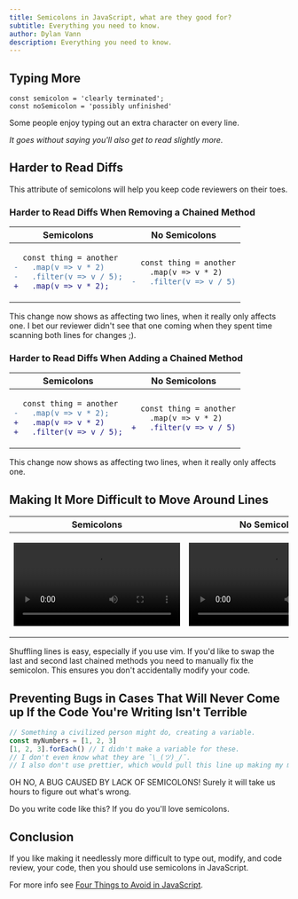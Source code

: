 ```yaml
---
title: Semicolons in JavaScript, what are they good for?
subtitle: Everything you need to know.
author: Dylan Vann
description: Everything you need to know.
---
```


## Typing More

<!-- prettier-ignore-start -->
```tsx
const semicolon = 'clearly terminated';
const noSemicolon = 'possibly unfinished'
```
<!-- prettier-ignore-end -->

Some people enjoy typing out an extra character on every line.

_It goes without saying you'll also get to read slightly more._

## Harder to Read Diffs

This attribute of semicolons will help you keep code reviewers on their toes.

### Harder to Read Diffs When Removing a Chained Method

<table style="width: 100%;">
<thead>
<tr>
<th>Semicolons</th>
<th>No Semicolons</th>
</tr>
</thead>
<tbody>
<tr>
<td>

```diff
  const thing = another
-   .map(v => v * 2)
-   .filter(v => v / 5);
+   .map(v => v * 2);
```

</td>
<td>

```diff
  const thing = another
    .map(v => v * 2)
-   .filter(v => v / 5)
```

</td>
</tr>
</tbody>
</table>

This change now shows as affecting two lines, when it really only affects one.
I bet our reviewer didn't see that one coming when they spent time scanning both lines for changes ;).

### Harder to Read Diffs When Adding a Chained Method

<table style="width: 100%;">
<thead>
<tr>
<th>Semicolons</th>
<th>No Semicolons</th>
</tr>
</thead>
<tbody>
<tr>
<td>

```diff
  const thing = another
-   .map(v => v * 2);
+   .map(v => v * 2)
+   .filter(v => v / 5);
```

</td>
<td>

```diff
  const thing = another
    .map(v => v * 2)
+   .filter(v => v / 5)
```

</td>
</tr>
</tbody>
</table>

This change now shows as affecting two lines, when it really only affects one.

## Making It More Difficult to Move Around Lines

<table style="width: 100%;">
<thead>
<tr>
<th>Semicolons</th>
<th>No Semicolons</th>
</tr>
</thead>
<tbody>
<tr>
<td>

![Semi](semi-small.mp4)

</td>
<td>

![No Semi](no-semi-small.mp4)

</td>
</tr>
</tbody>
</table>

Shuffling lines is easy, especially if you use vim.
If you'd like to swap the last and second last chained methods you need to manually fix the semicolon.
This ensures you don't accidentally modify your code.

## Preventing Bugs in Cases That Will Never Come up If the Code You're Writing Isn't Terrible

<!-- prettier-ignore-start -->
```typescript
// Something a civilized person might do, creating a variable.
const myNumbers = [1, 2, 3]
[1, 2, 3].forEach() // I didn't make a variable for these.
// I don't even know what they are ¯\_(ツ)_/¯.
// I also don't use prettier, which would pull this line up making my mistake very obvious.
```
<!-- prettier-ignore-end -->

OH NO, A BUG CAUSED BY LACK OF SEMICOLONS!
Surely it will take us hours to figure out what's wrong.

Do you write code like this? If you do you'll love semicolons.

## Conclusion

If you like making it needlessly more difficult to type out, modify, and code review, your code, then you should use semicolons in JavaScript.

For more info see [Four Things to Avoid in JavaScript](/four-things-to-avoid-in-javascript).
